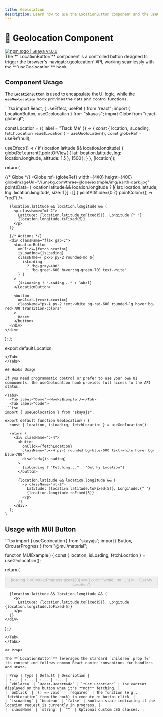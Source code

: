 ```yaml
---
title: Geolocation
description: Learn how to use the LocationButton component and the useGeolocation hook for retrieving user location.
---
```



# 📍 Geolocation Component
<div
  style={{
    display: "flex",
    alignItems: "center",
    borderRadius: "4px",
    height: "20px",
    border: "2px solid red",
    padding: "1rem",
  }}
>
  <a
    href="https://www.npmjs.com/package/skaya"
    target="_blank"
    style={{
      display: "flex",
      alignItems: "center",
      gap: "0.5rem",
      color: "#cb3837",
      textDecoration: "none",
      fontWeight: "bold"
    }}
  >
    <img
      src="/logo/npm-logo-red.png"
      alt="npm logo"
      style={{ height: "12px" }}
    />
    <span>| Skaya v1.0.0</span>
  </a>
</div>
The **`LocationButton`** component is a controlled button designed to trigger the browser's `navigator.geolocation` API, working seamlessly with the **`useGeolocation`** hook.

## Component Usage

The **`LocationButton`** is used to encapsulate the UI logic, while the **`useGeolocation`** hook provides the data and control functions.


<Tabs>
  <Tab label="Demo"><LocationExample /></Tab>
  <Tab label="Code">
```tsx
import React, { useEffect, useRef } from "react";
import { LocationButton, useGeolocation } from "skayajs";
import Globe from "react-globe.gl";


const Location = ({ label = "Track Me" }) => {
  const { location, isLoading, fetchLocation, resetLocation } = useGeolocation();
  const globeRef = useRef<any>(null);

  useEffect(() => {
    if (location.latitude && location.longitude) {
      globeRef.current?.pointOfView(
        { lat: location.latitude, lng: location.longitude, altitude: 1.5 },
        1500
      );
    }
  }, [location]);

  return (
    <div className="flex flex-col items-center rounded-xl  space-y-6 text-center">
      {/* Globe */}
      <Globe
        ref={globeRef}
        width={400}
        height={400}
        globeImageUrl="//unpkg.com/three-globe/example/img/earth-dark.jpg"
        pointsData={
          location.latitude && location.longitude
            ? [{ lat: location.latitude, lng: location.longitude, size: 1 }]
            : []
        }
        pointAltitude={0.2}
        pointColor={() => "red"}
      />


      {location.latitude && location.longitude && (
        <p className="mt-2">
          Latitude: {location.latitude.toFixed(5)}, Longitude:{" "}
          {location.longitude.toFixed(5)}
        </p>
      )}

      {/* Actions */}
      <div className="flex gap-2">
        <LocationButton
          onClick={fetchLocation}
          isLoading={isLoading}
          className={`px-6 py-2 rounded-md ${
            isLoading
              ? "bg-gray-400"
              : "bg-green-600 hover:bg-green-700 text-white"
          }`}
        >
          {isLoading ? "Loading..." : label}
        </LocationButton>

        <button
          onClick={resetLocation}
          className="px-4 py-2 text-white bg-red-600 rounded-lg hover:bg-red-700 transition-colors"
        >
          Reset
        </button>
      </div>
    </div>
  );
};

export default Location;

```
</Tab>
</Tabs>

## Hooks Usage

If you need programmatic control or prefer to use your own UI components, the useGeolocation hook provides full access to the API status.

<Tabs>
  <Tab label="Demo"><HooksExample /></Tab>
  <Tab label="Code">
```tsx
import { useGeolocation } from "skayajs";

export default function GeoLocation() {
  const { location, isLoading, fetchLocation } = useGeolocation();

  return (
    <div className="p-4">
      <button
        onClick={fetchLocation}
        className="px-4 py-2 rounded bg-blue-600 text-white hover:bg-blue-700"
        disabled={isLoading}
      >
        {isLoading ? "Fetching..." : "Get My Location"}
      </button>

      {location.latitude && location.longitude && (
        <p className="mt-2">
          Latitude: {location.latitude.toFixed(5)}, Longitude:{" "}
          {location.longitude.toFixed(5)}
        </p>
      )}
    </div>
  );
}

```
</Tab>
</Tabs>

## Usage with MUI Button


<Tabs>
  <Tab label="Demo"><MUIExample /></Tab>
  <Tab label="Code">
```tsx
import { useGeolocation } from "skayajs";
import { Button, CircularProgress } from "@mui/material";

function MUIExample() {
  const { location, isLoading, fetchLocation } = useGeolocation();

  return (
    <div>
      <Button
        variant="contained"
        color="primary"
        onClick={fetchLocation}
        disabled={isLoading}
      >
        {loading ? <CircularProgress size={20} sx={{ color: "white", mr: 1 }} /> : "Get My Location"}
      </Button>

      {location.latitude && location.longitude && (
        <p>
          Latitude: {location.latitude.toFixed(5)}, Longitude: {location.longitude.toFixed(5)}
        </p>
      )}
    </div>
  );
}
```
</Tab>
</Tabs>

## Props

The **`LocationButton`** leverages the standard `children` prop for its content and follows common React naming conventions for handlers and state.

| Prop | Type | Default | Description |
| :--- | :--- | :--- | :--- |
| `children` | `React.ReactNode` | `"Get Location"` | The content displayed on the button when it's **not** fetching. |
| `onClick` | `() => void` | `required` | The function (e.g., `fetchLocation` from the hook) to execute on button click. |
| `isLoading` | `boolean` | `false` | Boolean state indicating if the location request is currently in progress. |
| `className` | `string` | `""` | Optional custom CSS classes. |
